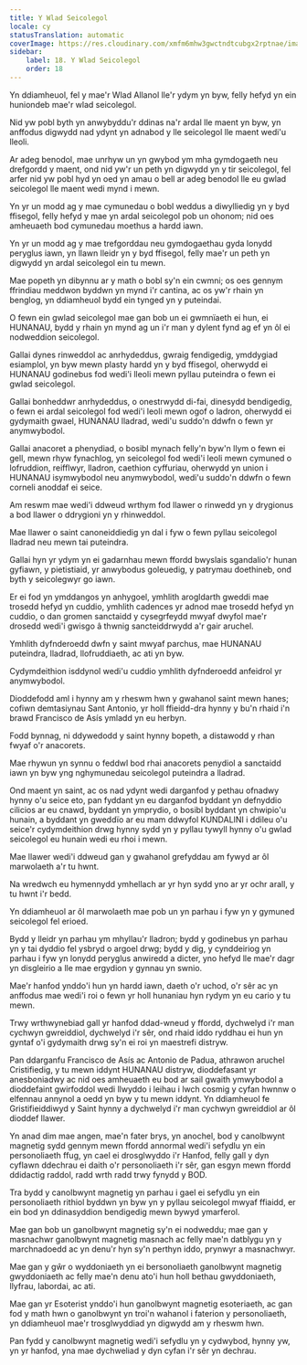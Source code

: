 ```yaml
---
title: Y Wlad Seicolegol
locale: cy
statusTranslation: automatic
coverImage: https://res.cloudinary.com/xmfm6mhw3gwctndtcubgx2rptnae/image/upload/v1741354419/small_cover_la_gran_rebelion_28716e29d2.webp
sidebar:
    label: 18. Y Wlad Seicolegol
    order: 18
---
```

Yn ddiamheuol, fel y mae'r Wlad Allanol lle'r ydym yn byw, felly hefyd yn ein huniondeb mae'r wlad seicolegol.

Nid yw pobl byth yn anwybyddu'r ddinas na'r ardal lle maent yn byw, yn anffodus digwydd nad ydynt yn adnabod y lle seicolegol lle maent wedi'u lleoli.

Ar adeg benodol, mae unrhyw un yn gwybod ym mha gymdogaeth neu drefgordd y maent, ond nid yw'r un peth yn digwydd yn y tir seicolegol, fel arfer nid yw pobl hyd yn oed yn amau ​​o bell ar adeg benodol lle eu gwlad seicolegol lle maent wedi mynd i mewn.

Yn yr un modd ag y mae cymunedau o bobl weddus a diwylliedig yn y byd ffisegol, felly hefyd y mae yn ardal seicolegol pob un ohonom; nid oes amheuaeth bod cymunedau moethus a hardd iawn.

Yn yr un modd ag y mae trefgorddau neu gymdogaethau gyda lonydd peryglus iawn, yn llawn lleidr yn y byd ffisegol, felly mae'r un peth yn digwydd yn ardal seicolegol ein tu mewn.

Mae popeth yn dibynnu ar y math o bobl sy'n ein cwmni; os oes gennym ffrindiau meddwon byddwn yn mynd i'r cantina, ac os yw'r rhain yn benglog, yn ddiamheuol bydd ein tynged yn y puteindai.

O fewn ein gwlad seicolegol mae gan bob un ei gwmnïaeth ei hun, ei HUNANAU, bydd y rhain yn mynd ag un i'r man y dylent fynd ag ef yn ôl ei nodweddion seicolegol.

Gallai dynes rinweddol ac anrhydeddus, gwraig fendigedig, ymddygiad esiamplol, yn byw mewn plasty hardd yn y byd ffisegol, oherwydd ei HUNANAU godinebus fod wedi'i lleoli mewn pyllau puteindra o fewn ei gwlad seicolegol.

Gallai bonheddwr anrhydeddus, o onestrwydd di-fai, dinesydd bendigedig, o fewn ei ardal seicolegol fod wedi'i leoli mewn ogof o ladron, oherwydd ei gydymaith gwael, HUNANAU lladrad, wedi'u suddo'n ddwfn o fewn yr anymwybodol.

Gallai anacoret a phenydiad, o bosibl mynach felly'n byw'n llym o fewn ei gell, mewn rhyw fynachlog, yn seicolegol fod wedi'i leoli mewn cymuned o lofruddion, reifflwyr, lladron, caethion cyffuriau, oherwydd yn union i HUNANAU isymwybodol neu anymwybodol, wedi'u suddo'n ddwfn o fewn corneli anoddaf ei seice.

Am reswm mae wedi'i ddweud wrthym fod llawer o rinwedd yn y drygionus a bod llawer o ddrygioni yn y rhinweddol.

Mae llawer o saint canoneiddiedig yn dal i fyw o fewn pyllau seicolegol lladrad neu mewn tai puteindra.

Gallai hyn yr ydym yn ei gadarnhau mewn ffordd bwyslais sgandalio'r hunan gyfiawn, y pietistiaid, yr anwybodus goleuedig, y patrymau doethineb, ond byth y seicolegwyr go iawn.

Er ei fod yn ymddangos yn anhygoel, ymhlith arogldarth gweddi mae trosedd hefyd yn cuddio, ymhlith cadences yr adnod mae trosedd hefyd yn cuddio, o dan gromen sanctaidd y cysegrfeydd mwyaf dwyfol mae'r drosedd wedi'i gwisgo â thwnig sancteiddrwydd a'r gair aruchel.

Ymhlith dyfnderoedd dwfn y saint mwyaf parchus, mae HUNANAU puteindra, lladrad, llofruddiaeth, ac ati yn byw.

Cydymdeithion isddynol wedi'u cuddio ymhlith dyfnderoedd anfeidrol yr anymwybodol.

Dioddefodd aml i hynny am y rheswm hwn y gwahanol saint mewn hanes; cofiwn demtasiynau Sant Antonio, yr holl ffieidd-dra hynny y bu'n rhaid i'n brawd Francisco de Asís ymladd yn eu herbyn.

Fodd bynnag, ni ddywedodd y saint hynny bopeth, a distawodd y rhan fwyaf o'r anacorets.

Mae rhywun yn synnu o feddwl bod rhai anacorets penydiol a sanctaidd iawn yn byw yng nghymunedau seicolegol puteindra a lladrad.

Ond maent yn saint, ac os nad ydynt wedi darganfod y pethau ofnadwy hynny o'u seice eto, pan fyddant yn eu darganfod byddant yn defnyddio cilicios ar eu cnawd, byddant yn ymprydio, o bosibl byddant yn chwipio'u hunain, a byddant yn gweddïo ar eu mam ddwyfol KUNDALINI i ddileu o'u seice'r cydymdeithion drwg hynny sydd yn y pyllau tywyll hynny o'u gwlad seicolegol eu hunain wedi eu rhoi i mewn.

Mae llawer wedi'i ddweud gan y gwahanol grefyddau am fywyd ar ôl marwolaeth a'r tu hwnt.

Na wredwch eu hymennydd ymhellach ar yr hyn sydd yno ar yr ochr arall, y tu hwnt i'r bedd.

Yn ddiamheuol ar ôl marwolaeth mae pob un yn parhau i fyw yn y gymuned seicolegol fel erioed.

Bydd y lleidr yn parhau ym mhyllau'r lladron; bydd y godinebus yn parhau yn y tai dyddio fel ysbryd o argoel drwg; bydd y dig, y cynddeiriog yn parhau i fyw yn lonydd peryglus anwiredd a dicter, yno hefyd lle mae'r dagr yn disgleirio a lle mae ergydion y gynnau yn swnio.

Mae'r hanfod ynddo'i hun yn hardd iawn, daeth o'r uchod, o'r sêr ac yn anffodus mae wedi'i roi o fewn yr holl hunaniau hyn rydym yn eu cario y tu mewn.

Trwy wrthwynebiad gall yr hanfod ddad-wneud y ffordd, dychwelyd i'r man cychwyn gwreiddiol, dychwelyd i'r sêr, ond rhaid iddo ryddhau ei hun yn gyntaf o'i gydymaith drwg sy'n ei roi yn maestrefi distryw.

Pan ddarganfu Francisco de Asís ac Antonio de Padua, athrawon aruchel Cristifiedig, y tu mewn iddynt HUNANAU distryw, dioddefasant yr anesboniadwy ac nid oes amheuaeth eu bod ar sail gwaith ymwybodol a dioddefaint gwirfoddol wedi llwyddo i leihau i lwch cosmig y cyfan hwnnw o elfennau annynol a oedd yn byw y tu mewn iddynt. Yn ddiamheuol fe Gristifieiddiwyd y Saint hynny a dychwelyd i'r man cychwyn gwreiddiol ar ôl dioddef llawer.

Yn anad dim mae angen, mae'n fater brys, yn anochel, bod y canolbwynt magnetig sydd gennym mewn ffordd annormal wedi'i sefydlu yn ein personoliaeth ffug, yn cael ei drosglwyddo i'r Hanfod, felly gall y dyn cyflawn ddechrau ei daith o'r personoliaeth i'r sêr, gan esgyn mewn ffordd ddidactig raddol, radd wrth radd trwy fynydd y BOD.

Tra bydd y canolbwynt magnetig yn parhau i gael ei sefydlu yn ein personoliaeth rithiol byddwn yn byw yn y pyllau seicolegol mwyaf ffiaidd, er ein bod yn ddinasyddion bendigedig mewn bywyd ymarferol.

Mae gan bob un ganolbwynt magnetig sy'n ei nodweddu; mae gan y masnachwr ganolbwynt magnetig masnach ac felly mae'n datblygu yn y marchnadoedd ac yn denu'r hyn sy'n perthyn iddo, prynwyr a masnachwyr.

Mae gan y gŵr o wyddoniaeth yn ei bersonoliaeth ganolbwynt magnetig gwyddoniaeth ac felly mae'n denu ato'i hun holl bethau gwyddoniaeth, llyfrau, labordai, ac ati.

Mae gan yr Esoterist ynddo'i hun ganolbwynt magnetig esoteriaeth, ac gan fod y math hwn o ganolbwynt yn troi'n wahanol i faterion y personoliaeth, yn ddiamheuol mae'r trosglwyddiad yn digwydd am y rheswm hwn.

Pan fydd y canolbwynt magnetig wedi'i sefydlu yn y cydwybod, hynny yw, yn yr hanfod, yna mae dychweliad y dyn cyfan i'r sêr yn dechrau.

